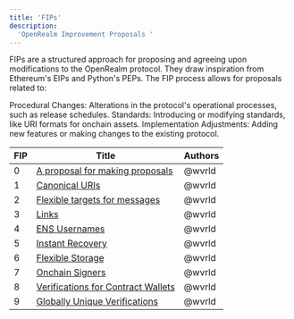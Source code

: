 ```yaml
---
title: 'FIPs'
description:
  'OpenRealm Improvement Proposals '
---
```


FIPs are a structured approach for proposing and agreeing upon modifications to the OpenRealm protocol. They draw inspiration from Ethereum's EIPs and Python's PEPs. The FIP process allows for proposals related to:

Procedural Changes: Alterations in the protocol's operational processes, such as release schedules.
Standards: Introducing or modifying standards, like URI formats for onchain assets.
Implementation Adjustments: Adding new features or making changes to the existing protocol.

| FIP | Title                                                                                          | Authors                        |
|-----|------------------------------------------------------------------------------------------------|--------------------------------|
| 0   | [A proposal for making proposals]()                                                            | @wvrld                         |
| 1   | [Canonical URIs]()                                                                             | @wvrld                         |
| 2   | [Flexible targets for messages]()                                                              | @wvrld                         |
| 3   | [Links]()                                                                                      | @wvrld                         |
| 4   | [ENS Usernames]()                                                                              | @wvrld                         |
| 5   | [Instant Recovery]()                                                                           | @wvrld                         |
| 6   | [Flexible Storage]()                                                                           | @wvrld                         |
| 7   | [Onchain Signers]()                                                                            | @wvrld                         |
| 8   | [Verifications for Contract Wallets]()                                                         | @wvrld                         |
| 9   | [Globally Unique Verifications]()                                                              | @wvrld                         |